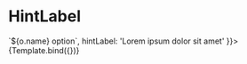 


<Meta title="Components/CheckGroup/HintLabel" component={VvCheckGroup} />

# HintLabel

<Canvas>
	<Story
		name="HintLabel"
		args={{
			name: 'vv-group-options-hint-label',
			options: [
				{ value: 1, name: 'First' },
				{ value: 2, name: 'Second' },
				{ value: 3, name: 'Third' }
			],
			optionLabel: (o) => `${o.name} option`,
			hintLabel: 'Lorem ipsum dolor sit amet'
		}}>
		{Template.bind({})}
	</Story>
</Canvas>
